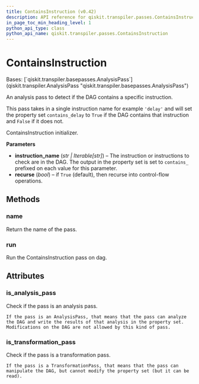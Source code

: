 ```yaml
---
title: ContainsInstruction (v0.42)
description: API reference for qiskit.transpiler.passes.ContainsInstruction in qiskit v0.42
in_page_toc_min_heading_level: 1
python_api_type: class
python_api_name: qiskit.transpiler.passes.ContainsInstruction
---
```


# ContainsInstruction

<Class id="qiskit.transpiler.passes.ContainsInstruction" isDedicatedPage={true} github="https://github.com/qiskit/qiskit/tree/stable/0.23/qiskit/transpiler/passes/utils/contains_instruction.py" signature="ContainsInstruction(instruction_name, recurse=True)" modifiers="class">
  Bases: [`qiskit.transpiler.basepasses.AnalysisPass`](qiskit.transpiler.AnalysisPass "qiskit.transpiler.basepasses.AnalysisPass")

  An analysis pass to detect if the DAG contains a specific instruction.

  This pass takes in a single instruction name for example `'delay'` and will set the property set `contains_delay` to `True` if the DAG contains that instruction and `False` if it does not.

  ContainsInstruction initializer.

  **Parameters**

  *   **instruction\_name** (*str | Iterable\[str]*) – The instruction or instructions to check are in the DAG. The output in the property set is set to `contains_` prefixed on each value for this parameter.
  *   **recurse** (*bool*) – if `True` (default), then recurse into control-flow operations.

  ## Methods

  <span id="qiskit-transpiler-passes-containsinstruction-name" />

  ### name

  <Function id="qiskit.transpiler.passes.ContainsInstruction.name" signature="ContainsInstruction.name()">
    Return the name of the pass.
  </Function>

  <span id="qiskit-transpiler-passes-containsinstruction-run" />

  ### run

  <Function id="qiskit.transpiler.passes.ContainsInstruction.run" signature="ContainsInstruction.run(dag)">
    Run the ContainsInstruction pass on dag.
  </Function>

  ## Attributes

  ### is\_analysis\_pass

  <Attribute id="qiskit.transpiler.passes.ContainsInstruction.is_analysis_pass">
    Check if the pass is an analysis pass.

    If the pass is an AnalysisPass, that means that the pass can analyze the DAG and write the results of that analysis in the property set. Modifications on the DAG are not allowed by this kind of pass.
  </Attribute>

  ### is\_transformation\_pass

  <Attribute id="qiskit.transpiler.passes.ContainsInstruction.is_transformation_pass">
    Check if the pass is a transformation pass.

    If the pass is a TransformationPass, that means that the pass can manipulate the DAG, but cannot modify the property set (but it can be read).
  </Attribute>
</Class>

